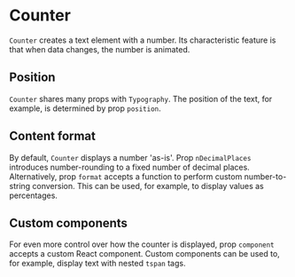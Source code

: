 
# Counter

<Meta of={CounterStories} />

`Counter` creates a text element with a number. Its characteristic feature is that when data changes, the number is animated.

<ArgTypes of={CounterStories} />

## Position

`Counter` shares many props with `Typography`. The position of the text, for example, is determined by prop `position`.

<Canvas of={CounterStories.Position} />

## Content format

By default, `Counter` displays a number 'as-is'.
Prop `nDecimalPlaces` introduces number-rounding to a fixed number of decimal places.
Alternatively, prop `format` accepts a function to perform custom number-to-string conversion.
This can be used, for example, to display values as percentages.

<Canvas of={CounterStories.CustomFormat} />

## Custom components

For even more control over how the counter is displayed, prop `component` accepts a custom React component.
Custom components can be used to, for example, display text with nested `tspan` tags.

<Canvas of={CounterStories.CustomComponent} />
